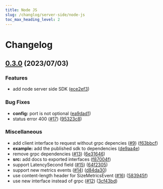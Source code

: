 ```yaml
---
title: Node JS
slug: /changlog/server-side/node-js
toc_max_heading_level: 2
---
```


<style>
    {`
    h2:not(:first-of-type) {
        border-top: 2px solid #ddd7e9;
        padding-top: 40px;
    }
    `}
</style>

# Changelog

## [0.3.0](https://github.com/bucketeer-io/node-server-sdk/releases/tag/v0.3.0) (2023/07/03)


### Features

* add node server side SDK ([ece2ef3](https://github.com/ca-dp/bucketeer-node-server-sdk/commit/ece2ef3df0142b810e782669d34965a844f84a4f))


### Bug Fixes

* **config:** port is not optional ([ea9dad1](https://github.com/ca-dp/bucketeer-node-server-sdk/commit/ea9dad1755a4217832d04e8deefce98359809f17))
* status error 400 ([#17](https://github.com/ca-dp/bucketeer-node-server-sdk/issues/17)) ([95323c8](https://github.com/ca-dp/bucketeer-node-server-sdk/commit/95323c864de24220fa6e8261b4177074bc9fb3e0))


### Miscellaneous

* add client interface to request without grpc depencies ([#9](https://github.com/ca-dp/bucketeer-node-server-sdk/issues/9)) ([f63bbcf](https://github.com/ca-dp/bucketeer-node-server-sdk/commit/f63bbcf859da06cff5d0a3171ef1864c79794c4a))
* **example:** add the published sdk to dependencies ([de9aa4e](https://github.com/ca-dp/bucketeer-node-server-sdk/commit/de9aa4e127c956828b7fcff0d62d34b60a95e6c0))
* remove grpc dependencies ([#13](https://github.com/ca-dp/bucketeer-node-server-sdk/issues/13)) ([6e31646](https://github.com/ca-dp/bucketeer-node-server-sdk/commit/6e31646439350beb8471b31587333dfa19cdc2a0))
* **src:** add docs to exported interfaces ([f87004f](https://github.com/ca-dp/bucketeer-node-server-sdk/commit/f87004f68531c6f646602cc6c728b5d38134880d))
* support LatencySecond field ([#15](https://github.com/ca-dp/bucketeer-node-server-sdk/issues/15)) ([64f2305](https://github.com/ca-dp/bucketeer-node-server-sdk/commit/64f2305a00de4ecf51174ba51fd2a4879cd376c1))
* support new metrics events ([#14](https://github.com/ca-dp/bucketeer-node-server-sdk/issues/14)) ([d84da30](https://github.com/ca-dp/bucketeer-node-server-sdk/commit/d84da308a967ca72ee4eff8ef1ce269226af1426))
* use content-length header for SizeMetricsEvent ([#16](https://github.com/ca-dp/bucketeer-node-server-sdk/issues/16)) ([583945f](https://github.com/ca-dp/bucketeer-node-server-sdk/commit/583945f398f97bb3f05caa8c7168bd6fe1f33be2))
* use new interface instead of grpc ([#12](https://github.com/ca-dp/bucketeer-node-server-sdk/issues/12)) ([3cf43bd](https://github.com/ca-dp/bucketeer-node-server-sdk/commit/3cf43bdf1a111e119df4ebc2a0706f80f8c674e2))
